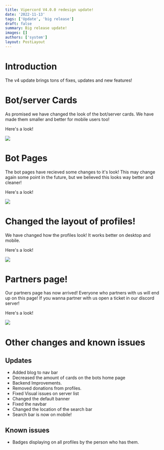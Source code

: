 ```yaml
---
title: Vipercord V4.0.0 redesign update!
date: '2022-11-13'
tags: ['Update', 'big release']
draft: false
summary: Big release update!
images: []
authors: ['system']
layout: PostLayout
---
```


# Introduction

The v4 update brings tons of fixes, updates and new features!


# Bot/server Cards

As promised we have changed the look of the bot/server cards. We have made them smaller and better for mobile users too!

Here's a look!

![](https://i.imgur.com/uYp51WW.png)

# Bot Pages

The bot pages have recieved some changes to it's look! This may change again some point in the future, but we believed this looks way better and cleaner!

Here's a look!

![](https://i.imgur.com/1YITB5M.png)

# Changed the layout of profiles!

We have changed how the profiles look! It works better on desktop and mobile. 

Here's a look!

![](https://i.imgur.com/rannw0n.png)

# Partners page!

Our partners page has now arrived! Everyone who partners with us will end up on this page! If you wanna partner with us open a ticket in our discord server!

Here's a look!

![](https://i.imgur.com/8OXz8BI.png)

# Other changes and known issues

## Updates

- Added blog to nav bar
- Decreased the amount of cards on the bots home page
- Backend Improvements.
- Removed donations from profiles.
- Fixed Visual issues on server list
- Changed the default banner
- Fixed the navbar
- Changed the location of the search bar
- Search bar is now on mobile!

## Known issues
- Badges displaying on all profiles by the person who has them.